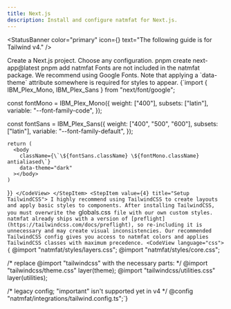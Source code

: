```yaml
---
title: Next.js
description: Install and configure natmfat for Next.js.
---
```



<StatusBanner
  color="primary"
  icon={<RiInformationIcon />}
  text="The following guide is for Tailwind v4."
/>


<StepRoot>
  <StepItem value={1} title="Create project">
    Create a Next.js project. Choose any configuration.
    <CodeView language="bash">pnpm create next-app@latest</CodeView>
  </StepItem>
  <StepItem value={2} title="Install natmfat">
    <CodeView language="bash">pnpm add natmfat</CodeView>
  </StepItem>
  <StepItem value={3} title="Add fonts">
    Fonts are not included in the natmfat package. We recommend using Google Fonts. Note that applying a `data-theme` attribute somewhere is required for styles to appear.
<CodeView language="ts">
{`import { IBM_Plex_Mono, IBM_Plex_Sans } from "next/font/google";

const fontMono = IBM_Plex_Mono({
    weight: ["400"],
    subsets: ["latin"],
    variable: "--font-family-code",
});

const fontSans = IBM_Plex_Sans({
    weight: ["400", "500", "600"],
    subsets: ["latin"],
    variable: "--font-family-default",
});

    return (
      <body
        className={\`\${fontSans.className} \${fontMono.className} antialiased\`}
        data-theme="dark"
      ></body>
    )
}`}
</CodeView>
  </StepItem>
  <StepItem value={4} title="Setup TailwindCSS">
    I highly recommend using TailwindCSS to create layouts and apply basic styles to components. After installing TailwindCSS, you must overwrite the `globals.css` file with our own custom styles. natmfat already ships with a version of [preflight](https://tailwindcss.com/docs/preflight), so re-including it is unnecessary and may create visual inconsistencies. Our recommended TailwindCSS config gives you access to natmfat colors and applies TailwindCSS classes with maximum precedence.
    <CodeView language="css">{`
@import "natmfat/styles/layers.css";
@import "natmfat/styles/core.css";

/* replace @import "tailwindcss" with the necessary parts: */
@import "tailwindcss/theme.css" layer(theme);
@import "tailwindcss/utilities.css" layer(utilities);

/* legacy config; "important" isn't supported yet in v4 */
@config "natmfat/integrations/tailwind.config.ts";`}</CodeView>
  </StepItem>

</StepRoot>
